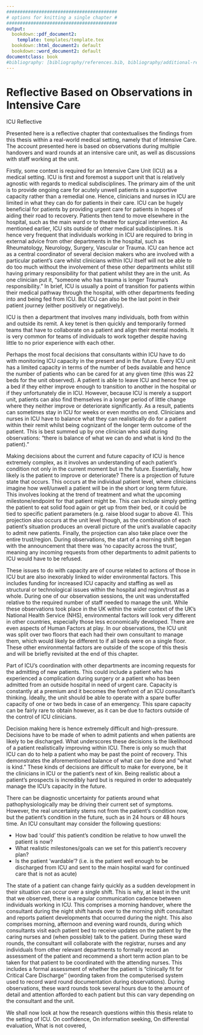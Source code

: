 ```yaml
---
#########################################
# options for knitting a single chapter #
#########################################
output:
  bookdown::pdf_document2:
    template: templates/template.tex
  bookdown::html_document2: default
  bookdown::word_document2: default
documentclass: book
#bibliography: [bibliography/references.bib, bibliography/additional-references.bib]
---
```


# Reflective Based on Observations in Intensive Care {.unnumbered}

```{=tex}
\adjustmtc
\markboth{ICU}{}
```
<!-- For PDF output, include these two LaTeX commands after unnumbered chapter headings, otherwise the mini table of contents and the running header will show the previous chapter -->

ICU Reflective

Presented here is a reflective chapter that contextualises the findings from this thesis within a real-world medical setting, namely that of Intensive Care. The account presented here is based on observations during multiple handovers and ward rounds at an intensive care unit, as well as discussions with staff working at the unit.

Firstly, some context is required for an Intensive Care Unit (ICU) as a medical setting. ICU is first and foremost a support unit that is relatively agnostic with regards to medical subdisciplines. The primary aim of the unit is to provide ongoing care for acutely unwell patients in a supportive capacity rather than a remedial one. Hence, clinicians and nurses in ICU are limited in what they can do for patients in their care. ICU can be hugely beneficial for patients by providing urgent care for patients in hopes of aiding their road to recovery. Patients then tend to move elsewhere in the hospital, such as the main ward or to theatre for surgical intervention. As mentioned earlier, ICU sits outside of other medical subdisciplines. It is hence very frequent that individuals working in ICU are required to bring in external advice from other departments in the hospital, such as Rheumatology, Neurology, Surgery, Vascular or Trauma. ICU can hence act as a central coordinator of several decision makers who are involved with a particular patient’s care whilst clinicians within ICU itself will not be able to do too much without the involvement of these other departments whilst still having primary responsibility for that patient whilst they are in the unit. As one clinician put it, “someone who has trauma is longer Trauma’s responsibility.” In brief, ICU is usually a point of transition for patients within their medical pathway through the hospital, with other departments feeding into and being fed from ICU. But ICU can also be the last point in their patient journey (either positively or negatively).

ICU is then a department that involves many individuals, both from within and outside its remit. A key tenet is then quickly and temporarily formed teams that have to collaborate on a patient and align their mental models. It is very common for teams of individuals to work together despite having little to no prior experience with each other.

Perhaps the most focal decisions that consultants within ICU have to do with monitoring ICU capacity in the present and in the future. Every ICU unit has a limited capacity in terms of the number of beds available and hence the number of patients who can be cared for at any given time (this was 22 beds for the unit observed). A patient is able to leave ICU and hence free up a bed if they either improve enough to transition to another in the hospital or if they unfortunately die in ICU. However, because ICU is merely a support unit, patients can also find themselves in a longer period of little change where they neither improve or deteriorate significantly. As a result, patients can sometimes stay in ICU for weeks or even months on end. Clinicians and nurses in ICU have to balance what they can realistically do for a patient within their remit whilst being cognizant of the longer term outcome of the patient. This is best summed up by one clinician who said during observations: “there is balance of what we can do and what is kind (to the patient).”

Making decisions about the current and future capacity of ICU is hence extremely complex, as it involves an understanding of each patient’s condition not only in the current moment but in the future. Essentially, how likely is the patient to improve or deteriorate? There is a projection of future state that occurs. This occurs at the individual patient level, where clinicians imagine how well/unwell a patient will be in the short or long term future. This involves looking at the trend of treatment and what the upcoming milestone/endpoint for that patient might be. This can include simply getting the patient to eat solid food again or get up from their bed, or it could be tied to specific patient parameters (e.g. raise blood sugar to above 4). This projection also occurs at the unit level though, as the combination of each patient’s situation produces an overall picture of the unit’s available capacity to admit new patients. Finally, the projection can also take place over the entire trust/region. During observations, the start of a morning shift began with the announcement that there was ‘no capacity across the trust’, meaning any incoming requests from other departments to admit patients to ICU would have to be refused.  

These issues to do with capacity are of course related to actions of those in ICU but are also inexorably linked to wider environmental factors. This includes funding for increased ICU capacity and staffing as well as structural or technological issues within the hospital and region/trust as a whole. During one of our observation sessions, the unit was understaffed relative to the required number of staff needed to manage the unit. While these observations took place in the UK within the wider context of the UK’s National Health Service (NHS), environmental factors will look very different in other countries, especially those less economically developed. There are even aspects of Human Factors at play. In our observations, the ICU unit was split over two floors that each had their own consultant to manage them, which would likely be different to if all beds were on a single floor. These other environmental factors are outside of the scope of this thesis and will be briefly revisited at the end of this chapter.

Part of ICU’s coordination with other departments are incoming requests for the admitting of new patients. This could include a patient who has experienced a complication during surgery or a patient who has been admitted from an outside hospital in need of urgent care. Capacity is constantly at a premium and it becomes the forefront of an ICU consultant’s thinking. Ideally, the unit should be able to operate with a spare buffer capacity of one or two beds in case of an emergency. This spare capacity can be fairly rare to obtain however, as it can be due to factors outside of the control of ICU clinicians.

Decision making here is hence extremely difficult and high-pressure. Decisions have to be made of when to admit patients and when patients are likely to be discharged. What underscores these decisions is the likelihood of a patient realistically improving within ICU. There is only so much that ICU can do to help a patient who may be past the point of recovery. This demonstrates the aforementioned balance of what can be done and “what is kind.” These kinds of decisions are difficult to make for everyone, be it the clinicians in ICU or the patient’s next of kin. Being realistic about a patient’s prospects is incredibly hard but is required in order to adequately manage the ICU’s capacity in the future.

There can be diagnostic uncertainty for patients around what pathophysiologically may be driving their current set of symptoms. However, the real uncertainty stems not from the patient’s condition now, but the patient’s condition in the future, such as in 24 hours or 48 hours time. An ICU consultant may consider the following questions:

* How bad ‘could’ this patient’s condition be relative to how unwell the patient is now?
* What realistic milestones/goals can we set for this patient’s recovery plan?
* Is the patient ‘wardable’? (i.e. is the patient well enough to be discharged from ICU and sent to the main hospital ward for continued care that is not as acute)

The state of a patient can change fairly quickly as a sudden development in their situation can occur over a single shift. This is why, at least in the unit that we observed, there is a regular communication cadence between individuals working in ICU. This comprises a morning handover, where the consultant during the night shift hands over to the morning shift consultant and reports patient developments that occurred during the night. This also comprises morning, afternoon and evening ward rounds, during which consultants visit each patient bed to receive updates on the patient by the caring nurses and (when possible) talk to the patient. During these ward rounds, the consultant will collaborate with the registrar, nurses and any individuals from other relevant departments to formally record an assessment of the patient and recommend a short term action plan to be taken for that patient to be coordinated with the attending nurses. This includes a formal assessment of whether the patient is “clinically fit for Critical Care Discharge'' (wording taken from the computerised system used to record ward round documentation during observations). During observations, these ward rounds took several hours due to the amount of detail and attention afforded to each patient but this can vary depending on the consultant and the unit. 

We shall now look at how the research questions within this thesis relate to the setting of ICU. On confidence,
On information seeking,
On differential evaluation, 
What is not covered,